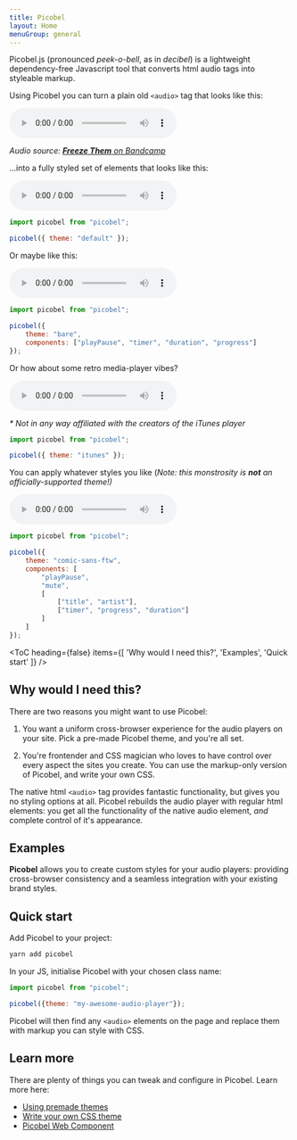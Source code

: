 ```yaml
---
title: Picobel
layout: Home
menuGroup: general
---
```


Picobel.js (pronounced _peek-o-bell_, as in _decibel_) is a lightweight dependency-free Javascript tool that converts html audio tags into styleable markup.

<div className="stack--small">
    <p>Using Picobel you can turn a plain old <code>&lt;audio&gt;</code> tag that looks like this:</p>
    <audio src="/audio-examples/taken-at-the-flood.mp3" controls>
        Your browser does not support the <code>audio</code> element.
    </audio>
    <p className="audio-credit"><em>Audio source: <a href=""><strong>Freeze Them</strong> on Bandcamp</a></em></p>
</div>

<div className="stack--small">
    <p>...into a fully styled set of elements that looks like this:</p>
    <div id="example-01">
        <audio src="/audio-examples/taken-at-the-flood.mp3" data-artist="Freeze Them" title="Taken at the Flood" controls>
            Your browser does not support the <code>audio</code> element.
        </audio>
    </div>

```js
import picobel from "picobel";

picobel({ theme: "default" });
```
</div>


<div className="stack--small">
    <p>Or maybe like this:</p>
    <div id="example-02">
        <audio src="/audio-examples/taken-at-the-flood.mp3" controls>
            Your browser does not support the <code>audio</code> element.
        </audio>
    </div>

```js
import picobel from "picobel";

picobel({
    theme: "bare",
    components: ["playPause", "timer", "duration", "progress"]
});
```
</div>

<div className="stack--small">
    <p>Or how about some retro media-player vibes?</p>
    <div id="example-03">
        <audio src="/audio-examples/taken-at-the-flood.mp3" controls data-artist="Freeze Them" title="Taken at the Flood">
            Your browser does not support the <code>audio</code> element.
        </audio>
        <p className="audio-credit"><em>* Not in any way affiliated with the creators of the iTunes player</em></p>
    </div>

```js
import picobel from "picobel";

picobel({ theme: "itunes" });
```
</div>

<div className="stack--small">
    <p>You can apply whatever styles you like (<em>Note: this monstrosity is <strong>not</strong> an officially-supported theme!)</em></p>
    <div id="example-04">
        <audio src="/audio-examples/taken-at-the-flood.mp3" title="Taken at the Flood" data-artist="Freeze Them" controls>
            Your browser does not support the <code>audio</code> element.
        </audio>
    </div>

```js
import picobel from "picobel";

picobel({
    theme: "comic-sans-ftw",
    components: [
        "playPause",
        "mute",
        [
            ["title", "artist"],
            ["timer", "progress", "duration"]
        ]
    ]
});
```
</div>

<ToC heading={false} items={[
    'Why would I need this?',
    'Examples',
    'Quick start'
]} />


## Why would I need this?

There are two reasons you might want to use Picobel:

1. You want a uniform cross-browser experience for the audio players on your site. Pick a pre-made Picobel theme, and you're all set.

2. You're frontender and CSS magician who loves to have control over every aspect the sites you create. You can use the markup-only version of Picobel, and write your own CSS.

The native html `<audio>` tag provides fantastic functionality, but gives you no styling options at all. Picobel rebuilds the audio player with regular html elements: you get all the functionality of the native audio element, _and_ complete control of it's appearance.

## Examples


**Picobel** allows you to create custom styles for your audio players: providing cross-browser consistency and a seamless integration with your existing brand styles.

## Quick start

Add Picobel to your project:

```bash
yarn add picobel
```

In your JS, initialise Picobel with your chosen class name:

```js
import picobel from "picobel";

picobel({theme: "my-awesome-audio-player"});
```

Picobel will then find any `<audio>` elements on the page and replace them with markup you can style with CSS.

## Learn more

There are plenty of things you can tweak and configure in Picobel. Learn more here:

* [Using premade themes]()
* [Write your own CSS theme]()
* [Picobel Web Component]()